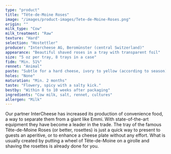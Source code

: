 ```yaml
---
type: "product"
title: "Tête-de-Moine Roses"
image: "/images/product-images/Tete-de-Moine-Roses.png"
origin: ""
milk_type: "Cow"
milk_treatment: "Raw"
texture: "Hard"
selection: "Hostettler"
producer: "Intercheese AG, Beromünster (central Switzerland)"
appearance: "Beautiful shaved roses in a tray with transparent foil"
size: "5 oz per tray, 8 trays in a case"
fidm: "Min. 51%"
rennet: "Animal"
paste: "Subtle for a hard cheese, ivory to yellow (according to season)"
holes: "None"
maturation: "Min. 2 months"
taste: "Flowery, spicy with a salty kick."
bestby: "Within 8 to 10 weeks after packaging"
ingredients: "Cow milk, salt, rennet, cultures"
allergen: "Milk"
---
```


Our partner InterCheese has increased its production of convenience food, a way to separate them from a giant like Emmi. With state-of-the-art equipment they have become a leader in the trade. The tray of the famous Tête-de-Moine Roses (or better, rosettes) is just a quick way to present to guests an aperitive, or to enhance a cheese plate without any effort. What is usually created by putting a wheel of Tête-de-Moine on a girolle and shaving the rosettes is already done for you.
